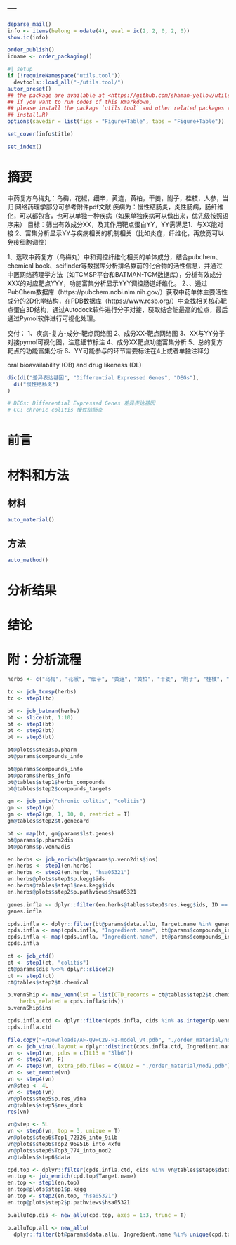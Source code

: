 ---
---

```r
deparse_mail()
info <- items(belong = odate(4), eval = ic(2, 2, 0, 2, 0))
show.ic(info)

order_publish()
idname <- order_packaging()
```

```r
#| setup
if (!requireNamespace("utils.tool"))
  devtools::load_all("~/utils.tool/")
autor_preset()
## the package are available at <https://github.com/shaman-yellow/utils.tool>
## if you want to run codes of this Rmarkdown,
## please install the package `utils.tool` and other related packages (run
## install.R)
options(savedir = list(figs = "Figure+Table", tabs = "Figure+Table"))
```

```r
set_cover(info$title)
```

```r
set_index()
```

# 摘要 {#abstract}

中药复方乌梅丸：乌梅，花椒，细辛，黄连，黄柏，干姜，附子，桂枝，人参，当归
网络药理学部分可参考附件pdf文献
疾病为：慢性结肠炎，炎性肠病，肠纤维化，可以都包含，也可以单独一种疾病（如果单独疾病可以做出来，优先级按照语序来）
目标：筛出有效成分XX，及其作用靶点蛋白YY，YY需满足1、与XX能对接 2、富集分析显示YY与疾病相关的机制相关（比如炎症，纤维化，再放宽可以免疫细胞调控）

1、选取中药复方（乌梅丸）中和调控纤维化相关的单体成分，结合pubchem、chemical book、scifinder等数据库分析排名靠前的化合物的活性信息，并通过中医网络药理学方法（如TCMSP平台和BATMAN-TCM数据库），分析有效成分XXX的对应靶点YYY，功能富集分析显示YYY调控肠道纤维化。
2、、通过PubChem数据库（https://pubchem.ncbi.nlm.nih.gov/）获取中药单体主要活性成分的2D化学结构，在PDB数据库（https://www.rcsb.org/）中查找相关核心靶点蛋白3D结构，通过Autodock软件进行分子对接，获取结合能最高的位点，最后通过Pymol软件进行可视化处理。

交付：
1、疾病-复方-成分-靶点网络图
2、成分XX-靶点网络图
3、XX与YY分子对接pymol可视化图，注意细节标注
4、成分XX靶点功能富集分析
5、总的复方靶点的功能富集分析
6、YY可能参与的环节需要标注在4上或者单独注释分

oral bioavailability (OB) and drug likeness (DL)

```r
dic(di("差异表达基因", "Differential Expressed Genes", "DEGs"),
  di("慢性结肠炎")
)

# DEGs: Differential Expressed Genes 差异表达基因
# CC: chronic colitis 慢性结肠炎
```

# 前言 {#introduction}

# 材料和方法 {#methods}

## 材料

```r
auto_material()
```

## 方法

```r
auto_method()
```

# 分析结果 {#results}

# 结论 {#dis}

# 附：分析流程 {#workflow}

```r
herbs <- c("乌梅", "花椒", "细辛", "黄连", "黄柏", "干姜", "附子", "桂枝", "人参", "当归")

tc <- job_tcmsp(herbs)
tc <- step1(tc)

bt <- job_batman(herbs)
bt <- slice(bt, 1:10)
bt <- step1(bt)
bt <- step2(bt)
bt <- step3(bt)

bt@plots$step3$p.pharm
bt@params$compounds_info

bt@params$compounds_info
bt@params$herbs_info
bt@tables$step1$herbs_compounds
bt@tables$step2$compounds_targets
```

```r
gm <- job_gmix("chronic colitis", "colitis")
gm <- step1(gm)
gm <- step2(gm, 1, 10, 0, restrict = T)
gm@tables$step2$t.genecard

bt <- map(bt, gm@params$lst.genes)
bt@params$p.pharm2dis
bt@params$p.venn2dis
```

```r
en.herbs <- job_enrich(bt@params$p.venn2dis$ins)
en.herbs <- step1(en.herbs)
en.herbs <- step2(en.herbs, "hsa05321")
en.herbs@plots$step1$p.kegg$ids
en.herbs@tables$step1$res.kegg$ids
en.herbs@plots$step2$p.pathviews$hsa05321

```

```r
genes.infla <- dplyr::filter(en.herbs@tables$step1$res.kegg$ids, ID == "hsa05321")$geneName_list[[1]]
genes.infla

cpds.infla <- dplyr::filter(bt@params$data.allu, Target.name %in% genes.infla)
cpds.infla <- map(cpds.infla, "Ingredient.name", bt@params$compounds_info, "name", "LiteratureCount", col = "LiteratureCount")
cpds.infla <- map(cpds.infla, "Ingredient.name", bt@params$compounds_info, "name", "cids", col = "cids")
cpds.infla

```

```r
ct <- job_ctd()
ct <- step1(ct, "colitis")
ct@params$dis %<>% dplyr::slice(2)
ct <- step2(ct)
ct@tables$step2$t.chemical

p.vennShip <- new_venn(lst = list(CTD_records = ct@tables$step2$t.chemical$CID,
    herbs_related = cpds.infla$cids))
p.vennShip$ins
```

```r
cpds.infla.ctd <- dplyr::filter(cpds.infla, cids %in% as.integer(p.vennShip$ins))
cpds.infla.ctd
```

```r
file.copy("~/Downloads/AF-Q9HC29-F1-model_v4.pdb", "./order_material/nod2.pdb")
vn <- job_vina(.layout = dplyr::distinct(cpds.infla.ctd, Ingredient.name, Target.name, cids))
vn <- step1(vn, pdbs = c(IL13 = "3lb6"))
vn <- step2(vn, F)
vn <- step3(vn, extra_pdb.files = c(NOD2 = "./order_material/nod2.pdb"))
vn <- set_remote(vn)
vn <- step4(vn)
vn@step <- 4L
vn <- step5(vn)
vn@plots$step5$p.res_vina
vn@tables$step5$res_dock
res(vn)

vn@step <- 5L
vn <- step6(vn, top = 3, unique = T)
vn@plots$step6$Top1_72326_into_9ilb
vn@plots$step6$Top2_969516_into_4xfu
vn@plots$step6$Top3_774_into_nod2
vn@tables$step6$data

```

```r
cpd.top <- dplyr::filter(cpds.infla.ctd, cids %in% vn@tables$step6$data$PubChem_id[1])
en.top <- job_enrich(cpd.top$Target.name)
en.top <- step1(en.top)
en.top@plots$step1$p.kegg
en.top <- step2(en.top, "hsa05321")
en.top@plots$step2$p.pathviews$hsa05321

p.alluTop.dis <- new_allu(cpd.top, axes = 1:3, trunc = T)

p.alluTop.all <- new_allu(
  dplyr::filter(bt@params$data.allu, Ingredient.name %in% unique(cpd.top$Ingredient.name)), axes = 1:3, trunc = T)

```
